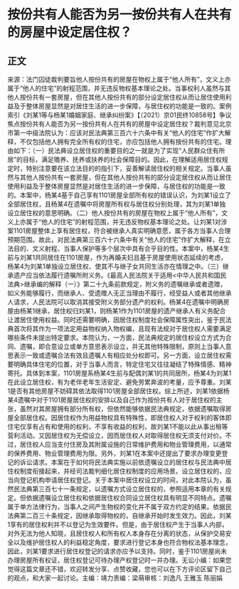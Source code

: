 # 按份共有人能否为另一按份共有人在共有的房屋中设定居住权？
## 正文
来源：法门囚徒裁判要旨他人按份共有的房屋在物权上属于“他人所有”，文义上亦属于“他人的住宅”的射程范围，并无违反物权基本理论之处。当事权利人虽然与其他人按份共有一套房屋，但在其他人按份共有的部分设定居住权从而让居住使用利益及于整体房屋显然是对居住生活的进一步保障，与居住权的功能是一致的。案例索引《刘某1等与杨某1婚姻家庭、继承纠纷案》【（2021）京01民终10858号】‍争议焦点按份共有人能否为另一按份共有人在共有的房屋中设定居住权？裁判意见北京市第一中级法院认为：应该对民法典第三百六十六条中有关“他人的住宅”作扩大解释，不仅包括他人拥有完全所有权的住宅，亦应包括他人拥有按份共有的住宅。理由如下：（一）民法典设立居住权的重要目的之一就是为了实现“人民群众住有所居”的目标，满足赡养、抚养或扶养的社会保障目的。因此，在理解适用居住权规定时，特别注意要在该立法目的的指引下，妥善解读居住权的相关规定。当事人虽然与其他人按份共有一套房屋，但在其他人按份共有的部分设定居住权从而让居住使用利益及于整体房屋显然是对居住生活的进一步保障，与居住权的功能是一致的。本案中，杨某4基于自己享有1101房屋全部所有权的错误认识，为刘某1设立了全部居住权，且杨某4在遗嘱中将房屋所有权与居住权分别处理，其为刘某1单独设立居住权的意思明确。（二）他人按份共有的房屋在物权上属于“他人所有”，文义上亦属于“他人的住宅”的射程范围，并无违反物权基本理论之处。让刘某1对涉案1101房屋整体上享有居住权，符合被继承人真实明确意愿，属于各方当事人合理预期范围。故此，对民法典第三百六十六条中有关“他人的住宅”作扩大解释，在立法目的、文义射程、当事人保护等多个层次中具有合乎目的性。本案中，杨某4生前与刘某1共同居住在1101房屋，作为再婚夫妇且基于房屋使用状态延续的考虑，杨某4为刘某1单独设立居住权、使其不与继子女共同生活亦在情理之中。（三）继承遗产应当依法履行遗嘱所附义务。《最高人民法院关于适用<中华人民共和国民法典>继承编的解释（一）》第二十九条前款规定，附义务的遗嘱继承或者遗赠，如义务能够履行，而继承人、受遗赠人无正当理由不履行，经受益人或者其他继承人请求，人民法院可以取消其接受附义务部分遗产的权利。杨某4在遗嘱中明确房屋由杨某1继承，居住权归刘某1，则杨某1作为1101房屋的遗产继承人有义务配合让渡居住使用权益。同时还需要明确，因居住权制度社会保障属性突出，鉴于民法典首次将其作为一项法定用益物权纳入物权编，且现有法规对于居住权人需要满足哪些条件未提出特定要求。本院认为，一方面，民法典规定的居住权设立方式为合同、遗嘱，即合意设立或单方意思表示设立，并无其他特殊限制，原则上当事人意思表示一致或遗嘱合法有效且遗嘱人有相应处分权即可。另一方面，设立居住权需要明确具体住宅的位置，对于当事人而言，特定住宅又往往凝结了特殊情感、精神寄托。具体到本案，1101房屋系杨某4生前与配偶刘某1的共同居所，杨某4为刘某1在此设立居住权，有为老伴老年生活安定、避免劳累奔波的考量，应予尊重。刘某1是否有其他房屋不妨碍其依法取得1101房屋全部居住权。综上所述，刘某1依据杨某4遗嘱中对于1101房屋居住权的安排以及自己作为按份共有人对于居住权的主张，虽然对其房屋拥有部分所有权，但依然能够依据民法典规定，依据遗嘱取得房屋全部居住权。因居住权作为用益物权具有特殊性，即居住权人对于权利的客体即住宅仅享有占有和使用的权利，不享有收益的权利，故刘某1不能以此从事出租等营利活动。又因居住权为无偿设立，因而居住权人对取得居住权无须支付对价。不过，居住权人应当支付住房及其附属设施的日常维护费用和物业管理费用，以通常的保养费用、物业管理费用为限。另外，刘某1在本案中还提出了要求办理变更登记的诉讼请求。本案在于如何将民法典实施以前依遗嘱设立的居住权与民法典中居住权制度衔接起来，并经司法裁判细化居住权制度的应用场景。设立居住权的，应当向登记机构申请居住权登记。关于本案中居住权设立的时间，对此本院认为，虽然民法典第三百七十一条规定，以遗嘱方式设立居住权的，参照适用本章的有关规定。但依据遗嘱设立居住权和依据居住权合同设立居住权具有明显不同特点。遗嘱属于单方法律行为，当事人之间产生物权的变化并不属于双方约定的结果。依据民法典第二百三十条规定，因继承取得物权的，自继承开始时发生效力。因此，刘某1享有的居住权利并不以登记为生效要件。但是，由于居住权产生于当事人内部，对外无法为他人知晓，且居住权人和所有权人本身存在分离的状态，从保护交易安全以及维护居住权人的利益稳定角度，要求进行登记本身也符合物权法基本理念，因此，刘某1要求进行居住权登记的请求亦应予以支持。同时，鉴于1101房屋尚未办理房屋所有权证，居住权登记可待办理产权登记时一并办理。无讼小编：如果您觉得这篇文章还不错，欢迎转发分享、点赞收藏，您也可以在下方评论区留下自己的观点，和大家一起讨论。主编：靖力责编：梁萌审核：刘逸凡 王雅玉 陈丽娟